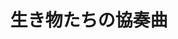﻿---
title: "生き物たちの協奏曲"
category: "生命理工学院"
vol: "51"
interviewee: "本川 達雄 "
url: ""
tags: []
pdf: "51-1.pdf"
career: ""
preface: "世界はこえに満ちている。生き物たちのこえ。彼らは自分たちの生き方を主張しているのだ、己が体を楽器にして。そうして想いを曲に託す。さまざまな動物によって奏でられた曲は重なり合い、やがて、協奏曲へと昇華されるだろう。"
---
